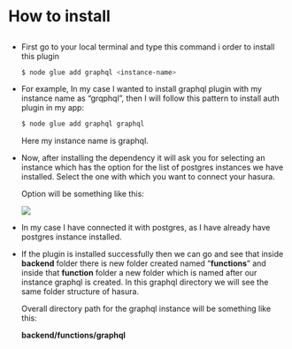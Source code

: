 
<Meta title="Graphql Plugin Docs/How to install" />

# How to install

##

- First go to your local terminal and type this command i order to install this plugin
    
    ```bash
    $ node glue add graphql <instance-name>
    ```




- For example, In my case I wanted to install graphql plugin with my instance name as “grqphql”, then I will follow this pattern to install auth plugin in my app:
    
    ```bash
    $ node glue add graphql graphql
    ```
    
    Here my instance name is graphql.




- Now, after installing the dependency it will ask you for selecting an instance which has the option for the list of postgres instances we have installed. Select the one with which you want to connect your hasura.

  Option will be something like this:
    
    <img src={InstallationScreenshot}/>
    




- In my case I have connected it with postgres, as I have already have postgres instance installed.




- If the plugin is installed successfully then we can go and see that inside **backend** folder there is new folder created named “**functions**” and inside that **function** folder a new folder which is named after our instance graphql is created. In this graphql directory we will see the same folder structure of hasura.
    
    Overall directory path for the graphql instance will be something like this:
    
    **backend/functions/graphql**
